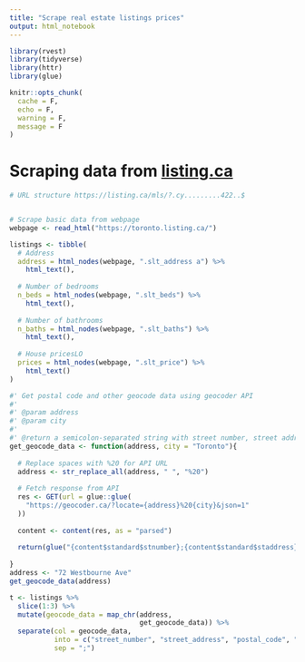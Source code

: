 ```yaml
---
title: "Scrape real estate listings prices"
output: html_notebook
---
```


```r
library(rvest)
library(tidyverse)
library(httr)
library(glue)

knitr::opts_chunk(
  cache = F,
  echo = F,
  warning = F,
  message = F
)

```
# Scraping data from [listing.ca](https://listing.ca/mls)


```r
# URL structure https://listing.ca/mls/?.cy.........422..$


# Scrape basic data from webpage
webpage <- read_html("https://toronto.listing.ca/")

listings <- tibble(
  # Address
  address = html_nodes(webpage, ".slt_address a") %>% 
    html_text(),
  
  # Number of bedrooms
  n_beds = html_nodes(webpage, ".slt_beds") %>% 
    html_text(),
  
  # Number of bathrooms
  n_baths = html_nodes(webpage, ".slt_baths") %>% 
    html_text(),
  
  # House pricesLO
  prices = html_nodes(webpage, ".slt_price") %>% 
    html_text()
) 

```

```r
#' Get postal code and other geocode data using geocoder API
#'
#' @param address 
#' @param city 
#'
#' @return a semicolon-separated string with street number, street address, postal code, longitude, and latitude
get_geocode_data <- function(address, city = "Toronto"){
  
  # Replace spaces with %20 for API URL
  address <- str_replace_all(address, " ", "%20")
  
  # Fetch response from API
  res <- GET(url = glue::glue(
    "https://geocoder.ca/?locate={address}%20{city}&json=1"
  ))
  
  content <- content(res, as = "parsed")
  
  return(glue("{content$standard$stnumber};{content$standard$staddress};{content$postal};{content$longt};{content$latt}"))
  
}
address <- "72 Westbourne Ave"
get_geocode_data(address)

t <- listings %>%
  slice(1:3) %>% 
  mutate(geocode_data = map_chr(address,
                                get_geocode_data)) %>% 
  separate(col = geocode_data,
           into = c("street_number", "street_address", "postal_code", "longitude", "latitude"),
           sep = ";")


```



